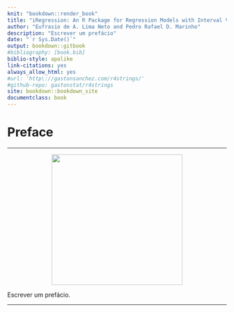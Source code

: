 ```yaml
---
knit: "bookdown::render_book"
title: "iRegression: An R Package for Regression Models with Interval Variables"
author: "Eufrasio de A. Lima Neto and Pedro Rafael D. Marinho"
description: "Escrever um prefácio"
date: "`r Sys.Date()`"
output: bookdown::gitbook
#bibliography: [book.bib]
biblio-style: apalike
link-citations: yes
always_allow_html: yes
#url: 'http\://gastonsanchez.com/r4strings/'
#github-repo: gastonstat/r4strings
site: bookdown::bookdown_site
documentclass: book
---
```


# Preface {-}

-----

<p align="center">
<img src="images/logo_iRegession.png" width="300" height="300"/>
</p>


Escrever um prefácio.

-----



